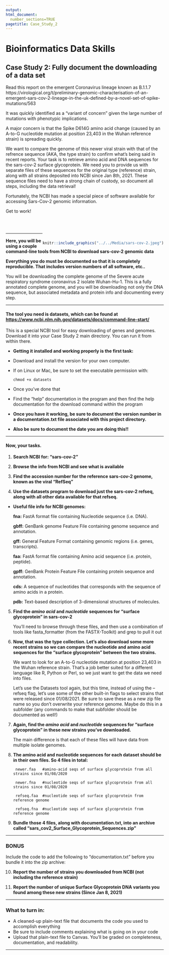 ```yaml
---
output: 
html_document:
  number_sections=TRUE
pagetitle: Case_Study_2
---
```

    
# **Bioinformatics Data Skills**
    
## Case Study 2: Fully document the downloading of a data set

Read this report on the emergent Coronavirus lineage known as B.1.1.7
https://virological.org/t/preliminary-genomic-characterisation-of-an-emergent-sars-cov-2-lineage-in-the-uk-defined-by-a-novel-set-of-spike-mutations/563

It was quickly identified as a "variant of concern" given the large number of mutations with phenotypic implications.

A major concern is that the Spike D614G amino acid change (caused by an A-to-G nucleotide mutation at position 23,403 in the Wuhan reference strain) is spreading quickly.

We want to compare the genome of this newer viral strain with that of the refrence sequence (AKA, the type strain) to confirm what's being said in recent reports. Your task is to retrieve amino acid and DNA sequences for the sars-cov-2 surface glycoprotein. We need you to provide us with separate files of these sequences for the original type (reference) strain, along with all strains deposited into NCBI since Jan 8th, 2021. These sequence files need to have a strong chain of custody, so document all steps, including the data retrieval!

Fortunately, the NCBI has made a special piece of software available for accessing Sars-Cov-2 genomic information.

Get to work!

<br/><br/>

<div style= "float:right;position: relative;top:10px">
```r
knitr::include_graphics("../../Media/sars-cov-2.jpeg")
```
</div>

___


**Here, you will be using a couple command-line tools from NCBI to download sars-cov-2 genomic data**
  
**Everything you do must be documented so that it is completely reproducible. That includes version numbers of all software, etc..**

You will be downloading the complete genome of the Severe acute respiratory syndrome coronavirus 2 isolate Wuhan-Hu-1. This is a fully annotated complete genome, and you will be downloading not only the DNA sequence, but associated metadata and protein info and documenting every step.
  
___
  
#### The tool you need is **datasets**, which can be found at [https://www.ncbi.nlm.nih.gov/datasets/docs/command-line-start/](https://www.ncbi.nlm.nih.gov/datasets/docs/command-line-start/){target="_blank"}

This is a special NCBI tool for easy downloading of genes and genomes. Download it into your Case Study 2 main directory. You can run it from within there.

+  **Getting it installed and working properly is the first task:**
    
  + Download and install the version for your own computer.
  + If on Linux or Mac, be sure to set the executable permission with: 
  
        chmod +x datasets
  
  + Once you've done that
  + Find the "help" documentation in the program and then find the help documentation for the download command within the program
  
  
+  **Once you have it working, be sure to document the version number in a documentation.txt file associated with this project directory.**
  
+  **Also be sure to document the date you are doing this!!**
 
  
___

#### Now, your tasks.

1. **Search NCBI for: "sars-cov-2"**

2. **Browse the info from NCBI and see what is available**

3. **Find the accession number for the reference sars-cov-2 genome, known as the viral "RefSeq"**

4. **Use the datasets program to download just the sars-cov-2 refseq, along with all other data available for that refseq.**
  
  + **Useful file info for NCBI genomes:**
    
      **fna:** FastA format file containing Nucleotide sequence (i.e. DNA).
      
      **gbff:** GenBank genome Feature File containing genome sequence and annotation.
      
      **gff:** General Feature Format containing genomic regions (i.e. genes, transcripts).
      
      **faa:** FastA format file containing Amino acid sequence (i.e. protein, peptide).
      
      **gpff:** GenBank Protein Feature File containing protein sequence and annotation.
  
      **cds:** A sequence of nucleotides that corresponds with the sequence of amino acids in a protein.
      
      **pdb:** Text-based description of 3-dimensional structures of molecules.

5. **Find the _amino acid_ and _nucleotide_ sequences for "surface glycoprotein" in sars-cov-2**

    You'll need to browse through these files, and then use a combination of tools like fasta_formatter (from the FASTX-Toolkit) and grep to pull it out
    
6. **Now, that was the type collection. Let's also download some more recent strains so we can compare the nucleotide and amino acid sequences for the "surface glycoprotein" between the two strains.** 

    We want to look for an A-to-G nucleotide mutation at position 23,403 in the Wuhan reference strain. That's a job better suited for a different language like R, Python or Perl, so we just want to get the data we need into files.
    
    Let's use the Datasets tool again, but this time, instead of using the --refseq flag, let's use some of the other built-in flags to select strains that were released since 01/08/2021. Be sure to save these as a new zip file name so you don't overwrite your reference genome. Maybe do this in a subfolder (any commands to make that subfolder should be documented as well!)

7. **Again, find the _amino acid_ and _nucleotide_ sequences for "surface glycoprotein" in these new strains you've downloaded.**

    The main difference is that each of these files will have data from multiple isolate genomes.
    
8. **The amino acid and nucleotide sequences for each dataset should be in their own files. So 4 files in total:**

        newer.faa   #amino-acid seqs of surface glycoprotein from all strains since 01/08/2020
    
        newer.fna   #nucleotide seqs of surface glycoprotein from all strains since 01/08/2020
    
        refseq.faa  #nucleotide seqs of surface glycoprotein from reference genome
    
        refseq.fna  #nucleotide seqs of surface glycoprotein from reference genome
        
9. **Bundle those 4 files, along with documentation.txt, into an archive called "sars_cov2_Surface_Glycoprotein_Sequences.zip"**

___

### BONUS

Include the code to add the following to "documentation.txt" before you bundle it into the zip archive:

10. **Report the number of strains you downloaded from NCBI (not including the reference strain)**

11. **Report the number of unique Surface Glycoprotein DNA variants you found among these new strains (Since Jan 8, 2021)**

___

### **What to turn in:**

  - A cleaned-up plain-text file that documents the code you used to accomplish everything
  - Be sure to include comments explaining what is going on in your code
  - Upload that plain-text file to Canvas. You'll be graded on completeness, documentation, and readability.

___

<br/>
